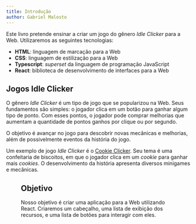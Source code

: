 ```yaml
---
title: Introdução
author: Gabriel Malosto
---
```




Este livro pretende ensinar a criar um jogo do gênero _Idle Clicker_ para a Web.
Utilizaremos as seguintes tecnologias:

- **HTML**: linguagem de marcação para a Web
- **CSS**: linguagem de estilização para a Web
- **Typescript**: _superset_ da linguagem de programação JavaScript
- **React**: biblioteca de desenvolvimento de interfaces para a Web

## Jogos Idle Clicker

O gênero _Idle Clicker_ é um tipo de jogo que se popularizou na Web.
Seus fundamentos são simples: o jogador clica em um botão para ganhar algum tipo de ponto.
Com esses pontos, o jogador pode comprar melhorias que aumentam a quantidade de pontos ganhos por clique ou por segundo.

O objetivo é avançar no jogo para descobrir novas mecânicas e melhorias, além de possivelmente eventos da história do jogo.

Um exemplo de jogo _Idle Clicker_ é o [Cookie Clicker](https://orteil.dashnet.org/cookieclicker/).
Seu tema é uma confeitaria de biscoitos, em que o jogador clica em um _cookie_ para ganhar mais _cookies_.
O desenvolvimento da história apresenta diversos minigames e mecânicas.

<Figure
  caption="Cookie Clicker, de Orteil."
  images={[
    {
      src: cookieClicker,
      alt: `Porção do website do jogo Cookie Clicker. A imagem mostra um botão com a imagem de um cookie e um contador de cookies. Acima do botão, está escrito "Confeitaria de gabdumal. 39 cookies. Por segundo: 0". O cursor do mouse está posicionado sobre o botão, ao redor do qual aparecem imagens de cookies.`,
    },
  ]}
/>

## Objetivo

Nosso objetivo é criar uma aplicação para a Web utilizando React.
Criaremos um cabeçalho, uma lista de exibição dos recursos, e uma lista de botões para interagir com eles.

<Figure
  caption="Aplicação final."
  images={[
    {
      src: final,
      alt: `Página da aplicação final, mostrando um cabeçalho em que se lê "Idle Clicker", uma lista de caixas organizadas em um container horizontal, cada uma mostrando o nome de um recurso, o ícone associado a ele, a quantidade disponível e a produção por segundo. Abaixo, há uma lista de caixas, também em um container horizontal, cada uma mostrando o nome de uma ação, um botão com um ícone associado a ela e uma lista vertical de de todos os recursos associados àquela ação e suas quantidades necessárias.`,
    },
  ]}
/>

